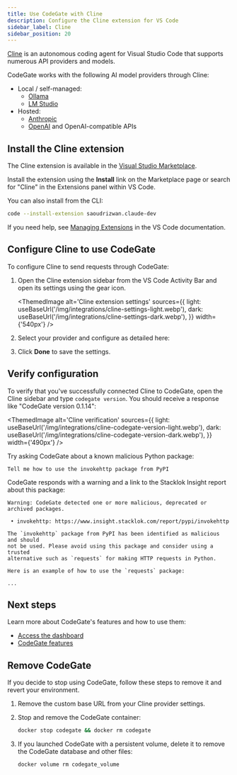 ```yaml
---
title: Use CodeGate with Cline
description: Configure the Cline extension for VS Code
sidebar_label: Cline
sidebar_position: 20
---
```



[Cline](https://cline.bot/) is an autonomous coding agent for Visual Studio Code
that supports numerous API providers and models.

CodeGate works with the following AI model providers through Cline:

- Local / self-managed:
  - [Ollama](https://ollama.com/)
  - [LM Studio](https://lmstudio.ai/)
- Hosted:
  - [Anthropic](https://www.anthropic.com/api)
  - [OpenAI](https://openai.com/api/) and OpenAI-compatible APIs

## Install the Cline extension

The Cline extension is available in the
[Visual Studio Marketplace](https://marketplace.visualstudio.com/items?itemName=saoudrizwan.claude-dev).

Install the extension using the **Install** link on the Marketplace page or
search for "Cline" in the Extensions panel within VS Code.

You can also install from the CLI:

```bash
code --install-extension saoudrizwan.claude-dev
```

If you need help, see
[Managing Extensions](https://code.visualstudio.com/docs/editor/extension-marketplace)
in the VS Code documentation.

## Configure Cline to use CodeGate


To configure Cline to send requests through CodeGate:

1. Open the Cline extension sidebar from the VS Code Activity Bar and open its
   settings using the gear icon.

   <ThemedImage
     alt='Cline extension settings'
     sources={{
       light: useBaseUrl('/img/integrations/cline-settings-light.webp'),
       dark: useBaseUrl('/img/integrations/cline-settings-dark.webp'),
     }}
     width={'540px'}
   />

1. Select your provider and configure as detailed here:

   <ClineProviders />

1. Click **Done** to save the settings.

## Verify configuration

To verify that you've successfully connected Cline to CodeGate, open the Cline
sidebar and type `codegate version`. You should receive a response like
"CodeGate version 0.1.14":

<ThemedImage
  alt='Cline verification'
  sources={{
    light: useBaseUrl('/img/integrations/cline-codegate-version-light.webp'),
    dark: useBaseUrl('/img/integrations/cline-codegate-version-dark.webp'),
  }}
  width={'490px'}
/>

Try asking CodeGate about a known malicious Python package:

```plain title="Cline chat"
Tell me how to use the invokehttp package from PyPI
```

CodeGate responds with a warning and a link to the Stacklok Insight report about
this package:

```plain title="Cline chat"
Warning: CodeGate detected one or more malicious, deprecated or archived packages.

 • invokehttp: https://www.insight.stacklok.com/report/pypi/invokehttp

The `invokehttp` package from PyPI has been identified as malicious and should
not be used. Please avoid using this package and consider using a trusted
alternative such as `requests` for making HTTP requests in Python.

Here is an example of how to use the `requests` package:

...
```

## Next steps

Learn more about CodeGate's features and how to use them:

- [Access the dashboard](../how-to/dashboard.md)
- [CodeGate features](../features/index.mdx)

## Remove CodeGate

If you decide to stop using CodeGate, follow these steps to remove it and revert
your environment.

1. Remove the custom base URL from your Cline provider settings.

1. Stop and remove the CodeGate container:

   ```bash
   docker stop codegate && docker rm codegate
   ```

1. If you launched CodeGate with a persistent volume, delete it to remove the
   CodeGate database and other files:

   ```bash
   docker volume rm codegate_volume
   ```
